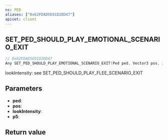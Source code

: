 ```yaml
---
ns: PED
aliases: ["0x62FDAD5E01D2DD47"]
apiset: client
---
```

## SET_PED_SHOULD_PLAY_EMOTIONAL_SCENARIO_EXIT

```c
// 0x62FDAD5E01D2DD47
Any SET_PED_SHOULD_PLAY_EMOTIONAL_SCENARIO_EXIT(Ped ped, Vector3 pos, int lookIntensity, BOOL p5);
```

lookIntensity: see SET_PED_SHOULD_PLAY_FLEE_SCENARIO_EXIT

## Parameters
* **ped**:
* **pos**:
* **lookIntensity**:
* **p5**:

## Return value